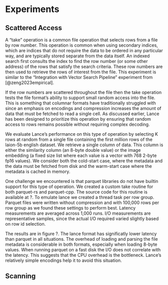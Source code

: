 # Experiments

## Scattered Access

A "take" operation is a common file operation that selects rows from a file by row number.  This operation is
common when using secondary indices, which are indices that do not require the data to be ordered in any
particular way, and are typically stored separate from the data itself.  An indexed search first consults the
index to find the row number (or some other address) of the rows that satisfy the search criteria.  These row
numbers are then used to retrieve the rows of interest from the file.  This experiment is similar to the 
"Integration with Vector Search Pipeline" experiment from [@zeng2023empirical].

If the row numbers are scattered throughout the file then the take operation tests the file format's ability
to support small random access into the file.  This is something that columnar formats have traditionally
struggled with since an emphasis on encodings and compression increases the amount of data that must be fetched
to read a single cell.  As discussed earlier, Lance has been designed to prioritize this operation by ensuring
that random access to rows remains possible without requiring complex decoding.

We evaluate Lance's performance on this type of operation by selecting K rows at random from a single file
containing the first million rows of the laion-5b english dataset.  We retrieve a single column of data.  This
column is either the similarity column (an 8-byte double value) or the image embedding (a fixed size list where
each value is a vector with 768 2-byte fp16 values).  We consider both the cold-start case, where the metadata
and the data must be fetched from disk and the warm-start case where the metadata is cached in memory.

One challenge we encountered is that parquet libraries do not have builtin support for this type of operation.
We created a custom take routine for both parquet-rs and parquet-cpp.  The source code for this routine is
available at ?.  To emulate lance we created a thread task per row group.  Parquet files were written without
compression and with 100,000 rows per row group as we found these settings to perform best.  Latency
measurements are averaged across 1,000 runs.  I/O measurements are representative samples, since the actual I/O
required varied slightly based on row id selection.

The results are in figure ?.  The lance format has significatly lower latency than parquet in all situations.
The overhead of loading and parsing the file metadata is considerable in both formats, especially when loading
8-byte values.  When running parquet on a fast disk the I/O does not correlate with the latency.  This suggests
that the CPU overhead is the bottleneck.  Lance's relatively simple encodings help it to avoid this situation.

## Scanning
